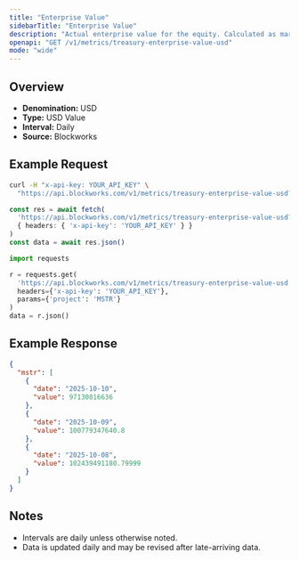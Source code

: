 ```yaml
---
title: "Enterprise Value"
sidebarTitle: "Enterprise Value"
description: "Actual enterprise value for the equity. Calculated as market cap - liabilities + assets"
openapi: "GET /v1/metrics/treasury-enterprise-value-usd"
mode: "wide"
---
```


## Overview

- **Denomination:** USD
- **Type:** USD Value
- **Interval:** Daily
- **Source:** Blockworks

## Example Request

<CodeGroup>

```bash cURL
curl -H "x-api-key: YOUR_API_KEY" \
  "https://api.blockworks.com/v1/metrics/treasury-enterprise-value-usd?project=MSTR"
```

```typescript TypeScript
const res = await fetch(
  'https://api.blockworks.com/v1/metrics/treasury-enterprise-value-usd?project=MSTR',
  { headers: { 'x-api-key': 'YOUR_API_KEY' } }
)
const data = await res.json()
```

```python Python
import requests

r = requests.get(
  'https://api.blockworks.com/v1/metrics/treasury-enterprise-value-usd',
  headers={'x-api-key': 'YOUR_API_KEY'},
  params={'project': 'MSTR'}
)
data = r.json()
```

</CodeGroup>

## Example Response

```json
{
  "mstr": [
    {
      "date": "2025-10-10",
      "value": 97130816636
    },
    {
      "date": "2025-10-09",
      "value": 100779347640.8
    },
    {
      "date": "2025-10-08",
      "value": 102439491180.79999
    }
  ]
}
```

## Notes
- Intervals are daily unless otherwise noted.
- Data is updated daily and may be revised after late-arriving data.